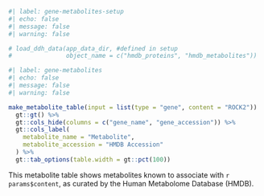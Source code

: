 ```r
#| label: gene-metabolites-setup
#| echo: false
#| message: false
#| warning: false

# load_ddh_data(app_data_dir, #defined in setup
#               object_name = c("hmdb_proteins", "hmdb_metabolites"))

```

```r
#| label: gene-metabolites
#| echo: false
#| message: false
#| warning: false

make_metabolite_table(input = list(type = "gene", content = "ROCK2"))  %>% #params$type, content = params$content))
  gt::gt() %>% 
  gt::cols_hide(columns = c("gene_name", "gene_accession")) %>% 
  gt::cols_label(
    metabolite_name = "Metabolite", 
    metabolite_accession = "HMDB Accession"
  ) %>% 
  gt::tab_options(table.width = gt::pct(100))
```
  
This metabolite table shows metabolites known to associate with `r params$content`, as curated by the Human Metabolome Database (HMDB). 